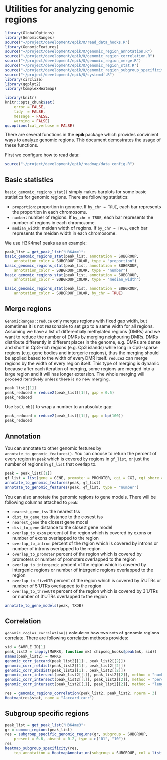 Utilities for analyzing genomic regions
=======================================

```r
library(GlobalOptions)
library(GenomicRanges)
source("~/project/development/epik/R/read_data_hooks.R")
library(GenomicFeatures)
source("~/project/development/epik/R/genomic_region_annotation.R")
source("~/project/development/epik/R/genomic_region_correlation.R")
source("~/project/development/epik/R/genomic_region_merge.R")
source("~/project/development/epik/R/genomic_region_stat.R")
source("~/project/development/epik/R/genomic_region_subgroup_specificity.R")
source("~/project/development/epik/R/systemdf.R")
library(circlize)
library(ggplot2)
library(ComplexHeatmap)

library(knitr)
knitr::opts_chunk$set(
    error = FALSE,
    tidy  = FALSE,
    message = FALSE,
    warning = FALSE)
qq.options(cat_verbose = FALSE)
```

There are several functions in the **epik** package which provides convinient ways to
analyze genomic regions. This document demostrates the usage of these functions.

First we configure how to read data:

```r
source("~/project/development/epik/roadmap/data_config.R")
```

## Basic statistics

`basic_genomic_regions_stat()` simply makes barplots for some basic statistics for genomic regions.
There are following statistics:

- `proportion`: proportion in genome. If `by_chr = TRUE`, each bar represents the proportion in each chromosome.
- `number`: number of regions. If `by_chr = TRUE`, each bar represents the number of regions in each chromosome.
- `median_width`: meidan width of regions. If `by_chr = TRUE`, each bar represents the meidan width in each chromosome.

We use H3K4me1 peaks as an example:

```r
peak_list = get_peak_list("H3K4me1")
basic_genomic_regions_stat(peak_list, annotation = SUBGROUP, 
	annotation_color = SUBGROUP_COLOR, type = "proportion")
basic_genomic_regions_stat(peak_list, annotation = SUBGROUP, 
	annotation_color = SUBGROUP_COLOR, type = "number")
basic_genomic_regions_stat(peak_list, annotation = SUBGROUP, 
	annotation_color = SUBGROUP_COLOR, type = "median_width")
```

```r
basic_genomic_regions_stat(peak_list, annotation = SUBGROUP, 
	annotation_color = SUBGROUP_COLOR, by_chr = TRUE)
```

## Merge regions

`GenomicRanges::reduce` only merges regions with fixed gap width, but sometimes it is not reasonable to set gap
to a same width for all regions. Assuming we have a list of differentially methylated regions (DMRs) and we want to reduce
the number of DMRs by merging neighouring DMRs. DMRs distribute differently in different places in the genome, e.g. DMRs are dense
and short in CpG-rich regions (e.g. CpG islands) while long in CpG-sparse regions (e.g. gene bodies and intergenic regions),
thus the merging should be applied based to the width of every DMR itself. `reduce2` can merge regions by the width of every region itself.
This type of merging is dynamic because after each iteration of merging, some regions are merged into a large region and 
it will has longer extension. The whole merging will proceed iteratively unless there is no new merging.

```r
peak_list[[1]]
peak_reduced = reduce2(peak_list[[1]], gap = 0.5)
peak_reduced
```

Use `bp()`, `mb()` to wrap a number to an absolute gap:

```r
peak_reduced = reduce2(peak_list[[1]], gap = bp(100))
peak_reduced
```

## Annotation

You can annotate to other genomic features by `annotate_to_genomic_features()`. You can choose to return
the percent of every region in `peak` which is covered by regions in `gf_list`, or just the number of regions
in `gf_list` that overlap to.

```r
peak = peak_list[[1]]
gf_list = list(gene = GENE, promoter = PROMOTER, cgi = CGI, cgi_shore = CGI_SHORE)
annotate_to_genomic_features(peak, gf_list)
annotate_to_genomic_features(peak, gf_list, type = "number")
```

You can also annotate the genomic regions to gene models. There will be following columns attached to `peak`:

- `nearest_gene_tss` the nearest tss
- `dist_to_gene_tss` distance to the closest tss
- `nearest_gene` the closest gene model
- `dist_to_gene` distance to the closest gene model
- `overlap_to_exon` percent of the region which is covered by exons or number of exons overlapped to the region
- `overlap_to_intron` percent of the region which is covered by introns or number of introns overlapped to the region
- `overlap_to_promoter` percent of the region which is covered by promoters or number of promoters overlapped to the region
- `overlap_to_intergenic` percent of the region which is covered by intergenic regions or number of intergenic regions overlapped to the region
- `overlap_to_fiveUTR` percent of the region which is covered by 5'UTRs or number of 5'UTRs overlapped to the region
- `overlap_to_threeUTR` percent of the region which is covered by 3'UTRs or number of 3'UTRs overlapped to the region

```r
annotate_to_gene_models(peak, TXDB)
```

## Correlation

`genomic_regios_correlation()` calculates how two sets of genomic regions correlate.
There are following correlation methods provides:

```r
sid = SAMPLE_ID[1]
peak_list2 = lapply(MARKS, function(mk) chipseq_hooks$peak(mk, sid))
names(peak_list2) = MARKS
genomic_corr_jaccard(peak_list2[[1]], peak_list2[[2]])
genomic_corr_reldist(peak_list2[[1]], peak_list2[[2]])
genomic_corr_absdist(peak_list2[[1]], peak_list2[[2]])
genomic_corr_intersect(peak_list2[[1]], peak_list2[[2]], method = "number")
genomic_corr_intersect(peak_list2[[1]], peak_list2[[2]], method = "percent")
genomic_corr_intersect(peak_list2[[1]], peak_list2[[2]], method = "length")
```

```r
res = genomic_regions_correlation(peak_list2, peak_list2, nperm = 3)
Heatmap(res$stat, name = "Jaccard_corr")
```

## Subgroup specific regions

```r
peak_list = get_peak_list("H3K4me3")
gr = common_regions(peak_list)
res = subgroup_specific_genomic_regions(gr, subgroup = SUBGROUP, 
	present = 0.6, absent = 0.2, type = c("01", "10"))
res
heatmap_subgroup_specificity(res, 
	top_annotation = HeatmapAnnotation(subgroup = SUBGROUP, col = list(subgroup = SUBGROUP_COLOR)))
```

